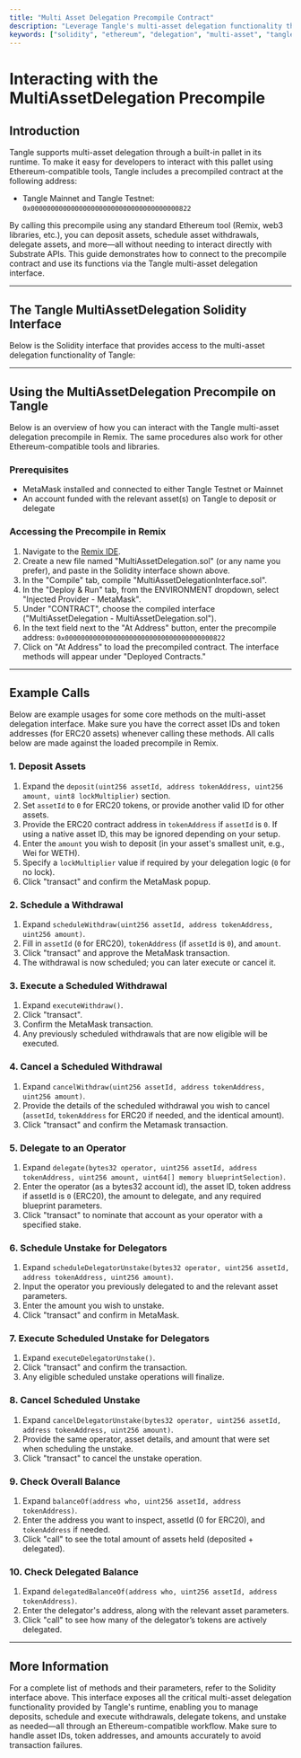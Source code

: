 ```yaml
---
title: "Multi Asset Delegation Precompile Contract"
description: "Leverage Tangle's multi-asset delegation functionality through a specialized precompiled contract accessible via the Ethereum API."
keywords: ["solidity", "ethereum", "delegation", "multi-asset", "tangle", "precompiled", "contracts"]
---
```



# Interacting with the MultiAssetDelegation Precompile

## Introduction

Tangle supports multi-asset delegation through a built-in pallet in its runtime. To make it easy for developers to interact with this pallet using Ethereum-compatible tools, Tangle includes a precompiled contract at the following address:

- Tangle Mainnet and Tangle Testnet: `0x0000000000000000000000000000000000000822`

By calling this precompile using any standard Ethereum tool (Remix, web3 libraries, etc.), you can deposit assets, schedule asset withdrawals, delegate assets, and more—all without needing to interact directly with Substrate APIs. This guide demonstrates how to connect to the precompile contract and use its functions via the Tangle multi-asset delegation interface.

---

## The Tangle MultiAssetDelegation Solidity Interface

Below is the Solidity interface that provides access to the multi-asset delegation functionality of Tangle:

<GithubFileReaderDisplay
  url="https://github.com/tangle-network/tangle/blob/main/precompiles/multi-asset-delegation/MultiAssetDelegation.sol"
  title="Solidity Interface for Tangle MultiAssetDelegation Precompile"
/>

---

## Using the MultiAssetDelegation Precompile on Tangle

Below is an overview of how you can interact with the Tangle multi-asset delegation precompile in Remix. The same procedures also work for other Ethereum-compatible tools and libraries.

### Prerequisites

- MetaMask installed and connected to either Tangle Testnet or Mainnet
- An account funded with the relevant asset(s) on Tangle to deposit or delegate

### Accessing the Precompile in Remix

1. Navigate to the [Remix IDE](https://remix.ethereum.org).
2. Create a new file named "MultiAssetDelegation.sol" (or any name you prefer), and paste in the Solidity interface shown above.
3. In the "Compile" tab, compile "MultiAssetDelegationInterface.sol".
4. In the "Deploy & Run" tab, from the ENVIRONMENT dropdown, select "Injected Provider - MetaMask".
5. Under "CONTRACT", choose the compiled interface ("MultiAssetDelegation - MultiAssetDelegation.sol").
6. In the text field next to the "At Address" button, enter the precompile address:
   `0x0000000000000000000000000000000000000822`
7. Click on "At Address" to load the precompiled contract. The interface methods will appear under "Deployed Contracts."

---

## Example Calls

Below are example usages for some core methods on the multi-asset delegation interface. Make sure you have the correct asset IDs and token addresses (for ERC20 assets) whenever calling these methods. All calls below are made against the loaded precompile in Remix.

### 1. Deposit Assets

1. Expand the `deposit(uint256 assetId, address tokenAddress, uint256 amount, uint8 lockMultiplier)` section.
2. Set `assetId` to `0` for ERC20 tokens, or provide another valid ID for other assets.
3. Provide the ERC20 contract address in `tokenAddress` if `assetId` is `0`. If using a native asset ID, this may be ignored depending on your setup.
4. Enter the `amount` you wish to deposit (in your asset's smallest unit, e.g., Wei for WETH).
5. Specify a `lockMultiplier` value if required by your delegation logic (`0` for no lock).
6. Click "transact" and confirm the MetaMask popup.

### 2. Schedule a Withdrawal

1. Expand `scheduleWithdraw(uint256 assetId, address tokenAddress, uint256 amount)`.
2. Fill in `assetId` (`0` for ERC20), `tokenAddress` (if `assetId` is `0`), and `amount`.
3. Click "transact" and approve the MetaMask transaction.
4. The withdrawal is now scheduled; you can later execute or cancel it.

### 3. Execute a Scheduled Withdrawal

1. Expand `executeWithdraw()`.
2. Click "transact".
3. Confirm the MetaMask transaction.
4. Any previously scheduled withdrawals that are now eligible will be executed.

### 4. Cancel a Scheduled Withdrawal

1. Expand `cancelWithdraw(uint256 assetId, address tokenAddress, uint256 amount)`.
2. Provide the details of the scheduled withdrawal you wish to cancel (`assetId`, `tokenAddress` for ERC20 if needed, and the identical amount).
3. Click "transact" and confirm the Metamask transaction.

### 5. Delegate to an Operator

1. Expand `delegate(bytes32 operator, uint256 assetId, address tokenAddress, uint256 amount, uint64[] memory blueprintSelection)`.
2. Enter the operator (as a bytes32 account id), the asset ID, token address if assetId is `0` (ERC20), the amount to delegate, and any required blueprint parameters.
3. Click "transact" to nominate that account as your operator with a specified stake.

### 6. Schedule Unstake for Delegators

1. Expand `scheduleDelegatorUnstake(bytes32 operator, uint256 assetId, address tokenAddress, uint256 amount)`.
2. Input the operator you previously delegated to and the relevant asset parameters.
3. Enter the amount you wish to unstake.
4. Click "transact" and confirm in MetaMask.

### 7. Execute Scheduled Unstake for Delegators

1. Expand `executeDelegatorUnstake()`.
2. Click "transact" and confirm the transaction.
3. Any eligible scheduled unstake operations will finalize.

### 8. Cancel Scheduled Unstake

1. Expand `cancelDelegatorUnstake(bytes32 operator, uint256 assetId, address tokenAddress, uint256 amount)`.
2. Provide the same operator, asset details, and amount that were set when scheduling the unstake.
3. Click "transact" to cancel the unstake operation.

### 9. Check Overall Balance

1. Expand `balanceOf(address who, uint256 assetId, address tokenAddress)`.
2. Enter the address you want to inspect, assetId (0 for ERC20), and `tokenAddress` if needed.
3. Click "call" to see the total amount of assets held (deposited + delegated).

### 10. Check Delegated Balance

1. Expand `delegatedBalanceOf(address who, uint256 assetId, address tokenAddress)`.
2. Enter the delegator's address, along with the relevant asset parameters.
3. Click "call" to see how many of the delegator’s tokens are actively delegated.

---

## More Information

For a complete list of methods and their parameters, refer to the Solidity interface above. This interface exposes all the critical multi-asset delegation functionality provided by Tangle's runtime, enabling you to manage deposits, schedule and execute withdrawals, delegate tokens, and unstake as needed—all through an Ethereum-compatible workflow. Make sure to handle asset IDs, token addresses, and amounts accurately to avoid transaction failures.
